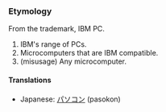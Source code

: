 ===Etymology===
From the trademark, IBM PC.

#IBM's range of PCs.
#Microcomputers that are IBM compatible.
#(misusage) Any microcomputer.

====Translations====
*Japanese: [[パソコン]] (pasokon)